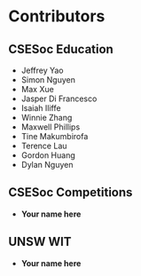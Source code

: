 # Contributors

## CSESoc Education
- Jeffrey Yao
- Simon Nguyen
- Max Xue
- Jasper Di Francesco
- Isaiah Iliffe
- Winnie Zhang
- Maxwell Phillips
- Tine Makumbirofa
- Terence Lau
- Gordon Huang
- Dylan Nguyen

## CSESoc Competitions

- **Your name here**

## UNSW WIT

- **Your name here**
